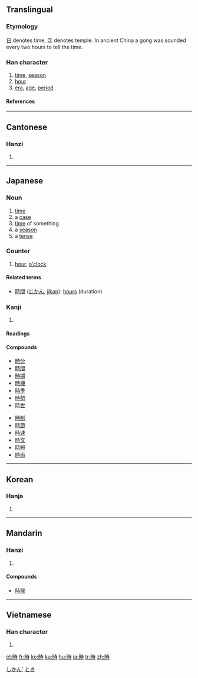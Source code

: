 {{see|时}}

==Translingual==
{{stroke order|type=animate}}
===Etymology===
[[日]] denotes time, [[寺]] denotes temple.  In ancient China a gong was sounded every two hours to tell the time.

===Han character===
{{Han char|rn=72|rad=日|as=06|sn=10|four=6404<sub>1</sub>|canj=日土木戈 (AGDI)|ids=⿰[[日]][[寺]]}}
# [[time]], [[season]]
# [[hour]]
# [[era]], [[age]], [[period]]

====References====
{{Han ref|kx=0494.220|dkj=13890|dj=0859.150|hdz=21505.050|uh=6642|ud=26178|bh=AEC9|bd=44745}}

----

==Cantonese==

===Hanzi===
{{yue-hanzi|sim=时|jyut=si4|y=[[si4]]}}
# {{defn|Cantonese}}

----

==Japanese==

===Noun===
{{ja-noun|k|hira=とき|rom=toki}}
# [[time]]
# a [[case]]
# [[time]] of something
# a [[season]]
# a [[tense]]

===Counter===
{{ja-pos|k|counter|hira=じ|rom=ji|hidx=しかん'}}
# [[hour]], [[o'clock]]

[[Category:ja:Time|しかん']]
[[Category:1000 Japanese basic words|とき]]

====Related terms====
*[[時間]] ([[じかん]], [[jikan]]): [[hours]] (duration)

===Kanji===
{{ja-kanji|grade=2|rs=日06}}
# {{defn|Japanese}}

====Readings====
{{ja-readings|on=[[じ]] (''ji''), [[し]] (''shi'')|kun=[[とき]] (''toki''), [[これ]] (''kore'')}}

====Compounds====
{{top2}}
*[[時分]]
*[[時間]]
*[[時期]]
*[[時機]]
*[[時季]]
*[[時勢]]
*[[時世]]
{{mid2}}
*[[時制]]
*[[時節]]
*[[時速]]
*[[時文]]
*[[時短]]
*[[時雨]]
{{bottom}}

----

==Korean==

===Hanja===
{{ko-hanja|hangeul=시|eumhun=|rv=si|mr=si|y=si}}
# {{defn|Korean}}

----

==Mandarin==

===Hanzi===
{{cmn-hanzi|sim=时|pin=[[shí]] ([[shi2]])|wg=[[shih2|shih<sup>2</sup>]]}}
# {{defn|Mandarin}}
====Compounds====
*[[時候]]

----

==Vietnamese==

===Han character===
{{vi-hantu|thì}}
# {{defn|Vietnamese}}

[[et:時]]
[[fr:時]]
[[ko:時]]
[[ku:時]]
[[hu:時]]
[[ja:時]]
[[tr:時]]
[[zh:時]]